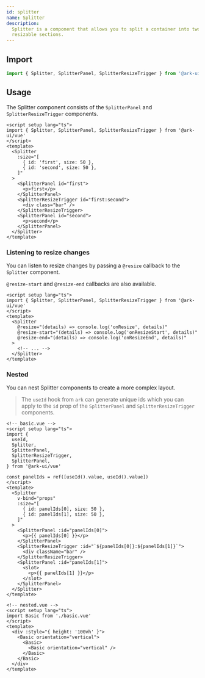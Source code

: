 ```yaml
---
id: splitter
name: Splitter
description:
  Splitter is a component that allows you to split a container into two or more
  resizable sections.
---
```


## Import

```ts
import { Splitter, SplitterPanel, SplitterResizeTrigger } from '@ark-ui/vue'
```

## Usage

The Splitter component consists of the `SplitterPanel` and
`SplitterResizeTrigger` components.

```vue
<script setup lang="ts">
import { Splitter, SplitterPanel, SplitterResizeTrigger } from '@ark-ui/vue'
</script>
<template>
  <Splitter
    :size="[
      { id: 'first', size: 50 },
      { id: 'second', size: 50 },
    ]"
  >
    <SplitterPanel id="first">
      <p>first</p>
    </SplitterPanel>
    <SplitterResizeTrigger id="first:second">
      <div class="bar" />
    </SplitterResizeTrigger>
    <SplitterPanel id="second">
      <p>second</p>
    </SplitterPanel>
  </Splitter>
</template>
```

### Listening to resize changes

You can listen to resize changes by passing a `@resize` callback to the
`Splitter` component.

`@resize-start` and `@resize-end` callbacks are also available.

```vue
<script setup lang="ts">
import { Splitter, SplitterPanel, SplitterResizeTrigger } from '@ark-ui/vue'
</script>
<template>
  <Splitter
    @resize="(details) => console.log('onResize', details)"
    @resize-start="(details) => console.log('onResizeStart', details)"
    @resize-end="(details) => console.log('onResizeEnd', details)"
  >
    <!-- ... -->
  </Splitter>
</template>
```

### Nested

You can nest Splitter components to create a more complex layout.

> The `useId` hook from `ark` can generate unique ids which you can apply to the
> `id` prop of the `SplitterPanel` and `SplitterResizeTrigger` components.

```vue
<!-- basic.vue -->
<script setup lang="ts">
import {
  useId,
  Splitter,
  SplitterPanel,
  SplitterResizeTrigger,
  SplitterPanel,
} from '@ark-ui/vue'

const panelIds = ref([useId().value, useId().value])
</script>
<template>
  <Splitter
    v-bind="props"
    :size="[
      { id: panelIds[0], size: 50 },
      { id: panelIds[1], size: 50 },
    ]"
  >
    <SplitterPanel :id="panelIds[0]">
      <p>{{ panelIds[0] }}</p>
    </SplitterPanel>
    <SplitterResizeTrigger :id="`${panelIds[0]}:${panelIds[1]}`">
      <div className="bar" />
    </SplitterResizeTrigger>
    <SplitterPanel :id="panelIds[1]">
      <slot>
        <p>{{ panelIds[1] }}</p>
      </slot>
    </SplitterPanel>
  </Splitter>
</template>
```

```vue
<!-- nested.vue -->
<script setup lang="ts">
import Basic from './basic.vue'
</script>
<template>
  <div :style="{ height: '100vh' }">
    <Basic orientation="vertical">
      <Basic>
        <Basic orientation="vertical" />
      </Basic>
    </Basic>
  </div>
</template>
```
